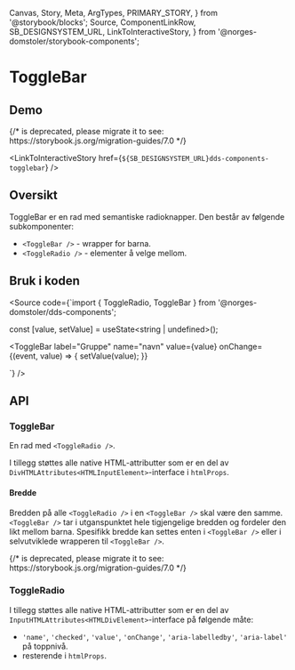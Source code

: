   Canvas,
  Story,
  Meta,
  ArgTypes,
  PRIMARY_STORY,
} from '@storybook/blocks';
  Source,
  ComponentLinkRow,
  SB_DESIGNSYSTEM_URL,
  LinkToInteractiveStory,
} from '@norges-domstoler/storybook-components';

<Meta of={ToggleBarStories} />

# ToggleBar

<ComponentLinkRow
  docsHref="https://design.domstol.no/987b33f71/p/73884a-togglebar"
  figmaHref="https://www.figma.com/file/ewqSDmkgqDQ5PyOsRp4V5b/?node-id=155%3A38"
  githubHref="https://github.com/domstolene/designsystem/tree/main/packages/components/src/components/ToggleBar"
/>

## Demo

<Canvas>
  {/* <Story id="dds-components-togglebar--default" /> is deprecated, please migrate it to <Story of={referenceToStory} /> see: https://storybook.js.org/migration-guides/7.0 */}

  <Story id="dds-components-togglebar--default" />
</Canvas>

<LinkToInteractiveStory
  href={`${SB_DESIGNSYSTEM_URL}dds-components-togglebar`}
/>

## Oversikt

ToggleBar er en rad med semantiske radioknapper. Den består av følgende subkomponenter:

- `<ToggleBar />` - wrapper for barna.
- `<ToggleRadio />` - elementer å velge mellom.

## Bruk i koden

<Source
  code={`import { ToggleRadio, ToggleBar } from '@norges-domstoler/dds-components';

const [value, setValue] = useState<string | undefined>();

<ToggleBar
  label="Gruppe"
  name="navn"
  value={value}
  onChange={(event, value) => {
    setValue(value);
  }}
>
  <ToggleRadio value="alt1" label="Alternativ 1" />
  <ToggleRadio value="alt2" label="Alternativ 2" />
</ToggleBar>
`} />

## API

### ToggleBar

En rad med `<ToggleRadio />`.

<ArgTypes story={PRIMARY_STORY} />

I tillegg støttes alle native HTML-attributter som er en del av `DivHTMLAttributes<HTMLInputElement>`-interface i `htmlProps`.

#### Bredde

Bredden på alle `<ToggleRadio />` i en `<ToggleBar />` skal være den samme. `<ToggleBar />` tar i utganspunktet hele tigjengelige bredden og fordeler den likt mellom barna. Spesifikk bredde kan settes enten i `<ToggleBar />` eller i selvutviklede wrapperen til `<ToggleBar />`.

<Canvas>
  {/* <Story id="dds-components-togglebar--with-width" /> is deprecated, please migrate it to <Story of={referenceToStory} /> see: https://storybook.js.org/migration-guides/7.0 */}

  <Story id="dds-components-togglebar--with-width" />
</Canvas>

### ToggleRadio

<ArgTypes of={ToggleRadio} />

I tillegg støttes alle native HTML-attributter som er en del av `InputHTMLAttributes<HTMLDivElement>`-interface på følgende måte:

- `'name'`, `'checked'`, `'value'`, `'onChange'`, `'aria-labelledby'`, `'aria-label'` på toppnivå.
- resterende i `htmlProps`.
